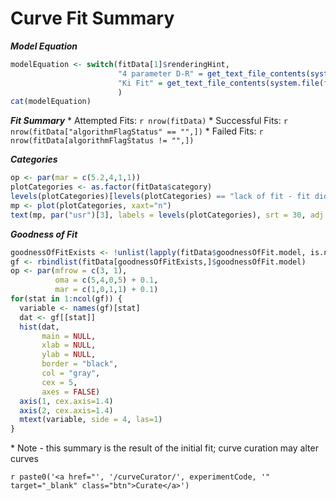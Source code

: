 Curve Fit Summary
========================================================

***Model Equation***

```r
modelEquation <- switch(fitData[1]$renderingHint,
                        "4 parameter D-R" = get_text_file_contents(system.file(file.path("rmd","equations"), "ll4.txt", package = "racas")),
                        "Ki Fit" = get_text_file_contents(system.file(file.path("rmd","equations"), "ki.txt", package = "racas"))
                        )
cat(modelEquation)
```

***Fit Summary***
* Attempted Fits: `r nrow(fitData)`
* Successful Fits: `r nrow(fitData["algorithmFlagStatus" == "",])`
* Failed Fits: `r nrow(fitData[algorithmFlagStatus != "",])`

***Categories***

```r
op <- par(mar = c(5.2,4,1,1))
plotCategories <- as.factor(fitData$category)
levels(plotCategories)[levels(plotCategories) == "lack of fit - fit did not converge"] <- "lack of fit"
mp <- plot(plotCategories, xaxt="n")
text(mp, par("usr")[3], labels = levels(plotCategories), srt = 30, adj = c(1,1.1), xpd = TRUE, cex=1.1)
```

***Goodness of Fit***

```r
goodnessOfFitExists <- !unlist(lapply(fitData$goodnessOfFit.model, is.null))
gf <- rbindlist(fitData[goodnessOfFitExists,]$goodnessOfFit.model)
op <- par(mfrow = c(3, 1),
          oma = c(5,4,0,5) + 0.1,
          mar = c(1,0,1,1) + 0.1)
for(stat in 1:ncol(gf)) {
  variable <- names(gf)[stat]
  dat <- gf[[stat]]
  hist(dat, 
       main = NULL,
       xlab = NULL,
       ylab = NULL,
       border = "black",
       col = "gray",
       cex = 5,
       axes = FALSE)
  axis(1, cex.axis=1.4)
  axis(2, cex.axis=1.4)
  mtext(variable, side = 4, las=1)
}
```
\* Note - this summary is the result of the initial fit; curve curation may alter curves

`r paste0('<a href="', '/curveCurator/', experimentCode, '" target="_blank" class="btn">Curate</a>')`

